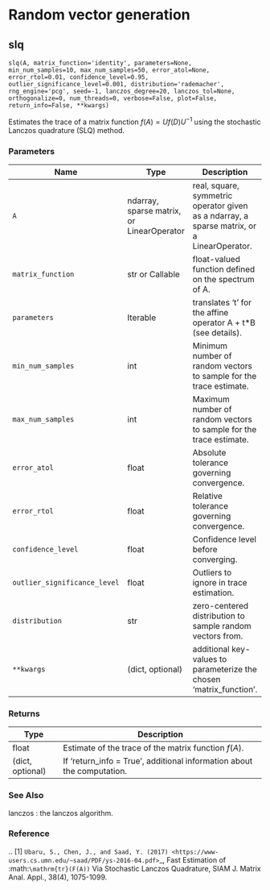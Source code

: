 # Random vector generation



## slq { #primate.slq }

`slq(A, matrix_function='identity', parameters=None, min_num_samples=10, max_num_samples=50, error_atol=None, error_rtol=0.01, confidence_level=0.95, outlier_significance_level=0.001, distribution='rademacher', rng_engine='pcg', seed=-1, lanczos_degree=20, lanczos_tol=None, orthogonalize=0, num_threads=0, verbose=False, plot=False, return_info=False, **kwargs)`

Estimates the trace of a matrix function $f(A) = U f(D) U^{-1}$ using the stochastic Lanczos quadrature (SLQ) method. 

### Parameters

| Name                         | Type                                      | Description                                                                                | Default         |
|------------------------------|-------------------------------------------|--------------------------------------------------------------------------------------------|-----------------|
| `A`                          | ndarray, sparse matrix, or LinearOperator | real, square, symmetric operator given as a ndarray, a sparse matrix, or a LinearOperator. | _required_      |
| `matrix_function`            | str or Callable                           | float-valued function defined on the spectrum of A.                                        | `"identity"`    |
| `parameters`                 | Iterable                                  | translates 't' for the affine operator A + t*B (see details).                              | `= None`        |
| `min_num_samples`            | int                                       | Minimum number of random vectors to sample for the trace estimate.                         | `= 10`          |
| `max_num_samples`            | int                                       | Maximum number of random vectors to sample for the trace estimate.                         | `= 50`          |
| `error_atol`                 | float                                     | Absolute tolerance governing convergence.                                                  | `= None`        |
| `error_rtol`                 | float                                     | Relative tolerance governing convergence.                                                  | `= 1e-2`        |
| `confidence_level`           | float                                     | Confidence level before converging.                                                        | `= 0.95`        |
| `outlier_significance_level` | float                                     | Outliers to ignore in trace estimation.                                                    | `0.001`         |
| `distribution`               | str                                       | zero-centered distribution to sample random vectors from.                                  | ` 'rademacher'` |
| `**kwargs`                   | (dict, optional)                          | additional key-values to parameterize the chosen 'matrix_function'.                        | _required_      |

### Returns

| Type             | Description                                                            |
|------------------|------------------------------------------------------------------------|
| float            | Estimate of the trace of the matrix function $f(A)$.                   |
| (dict, optional) | If 'return_info = True', additional information about the computation. |

### See Also

lanczos : the lanczos algorithm. 



### Reference

  .. [1] `Ubaru, S., Chen, J., and Saad, Y. (2017) <https://www-users.cs.umn.edu/~saad/PDF/ys-2016-04.pdf>`_,
  Fast Estimation of :math:`\mathrm{tr}(F(A))` Via Stochastic Lanczos
  Quadrature, SIAM J. Matrix Anal. Appl., 38(4), 1075-1099.
